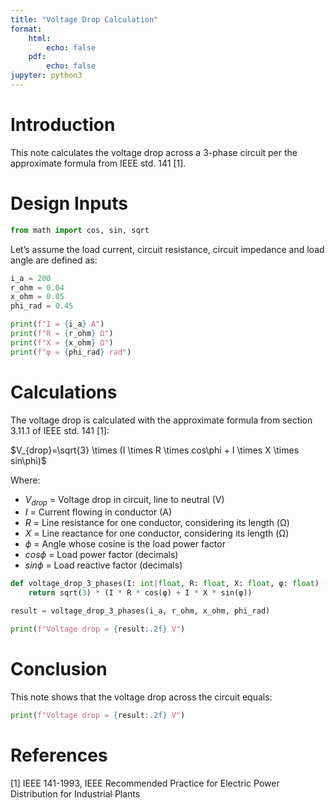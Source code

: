 ```yaml
---
title: "Voltage Drop Calculation"
format:
    html:
        echo: false
    pdf:
        echo: false
jupyter: python3
---
```


\tableofcontents

# Introduction

This note calculates the voltage drop across a 3-phase circuit per the approximate formula from IEEE std. 141 [1].

# Design Inputs

```python
from math import cos, sin, sqrt
```

Let's assume the load current, circuit resistance, circuit impedance and load angle are defined as:

```python
i_a = 200
r_ohm = 0.04
x_ohm = 0.05
phi_rad = 0.45

print(f"I = {i_a} A")
print(f"R = {r_ohm} Ω")
print(f"X = {x_ohm} Ω")
print(f"φ = {phi_rad} rad")
```

# Calculations

The voltage drop is calculated with the approximate formula from section 3.11.1 of IEEE std. 141 [1]:

$V_{drop}=\sqrt{3} \times (I \times R \times cos\phi + I \times X \times sin\phi)$

Where:

 - $V_{drop}$ = Voltage drop in circuit, line to neutral (V)
 - $I$ = Current flowing in conductor (A)
 - $R$ = Line resistance for one conductor, considering its length (Ω)
 - $X$ = Line reactance for one conductor, considering its length (Ω)
 - $\phi$ = Angle whose cosine is the load power factor
 - $cos\phi$ = Load power factor (decimals)
 - $sin\phi$ = Load reactive factor (decimals)

```python
def voltage_drop_3_phases(I: int|float, R: float, X: float, φ: float) -> float:
    return sqrt(3) * (I * R * cos(φ) + I * X * sin(φ))

result = voltage_drop_3_phases(i_a, r_ohm, x_ohm, phi_rad)

print(f"Voltage drop = {result:.2f} V")
```

# Conclusion

This note shows that the voltage drop across the circuit equals:

```python
print(f"Voltage drop = {result:.2f} V")
```

# References

[1] IEEE 141-1993, IEEE Recommended Practice for Electric Power Distribution for Industrial Plants
